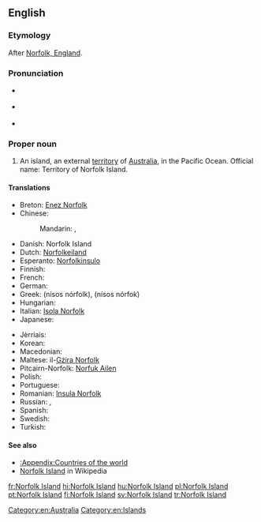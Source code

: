 ==English==
{{wikipedia}}

===Etymology===
After [[w:Norfolk, England|Norfolk, England]].

===Pronunciation===
* {{a|UK}} {{IPA|/ˈnɔː.fək ˈaɪ.lənd/}}
* {{a|US}} {{IPA|/ˈnɔɹ.fɔk ˈaɪ.lənd/}}
* {{audio|en-us-Norfolk Island.ogg|Audio (US)}}

===Proper noun===
{{en-proper noun|head=[[Norfolk]] [[island|Island]]}}

# An island, an external [[territory]] of [[Australia]], in the Pacific Ocean. Official name: Territory of Norfolk Island.

====Translations====
{{trans-top|external territory of Australia}}
* Breton: [[Enez Norfolk]]
* Chinese:
*: Mandarin: {{t|cmn|諾福克島|sc=Hani}}, {{t|cmn|诺福克岛|tr=Nuòfúkè dǎo|sc=Hani}}
* Danish: Norfolk Island
* Dutch: [[Norfolkeiland]]
* Esperanto: [[Norfolkinsulo]]
* Finnish: {{t+|fi|Norfolkinsaari}}
* French: {{t+|fr|île Norfolk|f}}
* German: {{t|de|Norfolkinsel|f}}
* Greek: {{t|el|Νήσος Νόρφολκ|f}} (nísos nórfolk), {{t|el|Νήσος Νόρφοκ|f}} (nísos nórfok)
* Hungarian: {{t+|hu|Norfolk-sziget}}
* Italian: [[Isola Norfolk]]
* Japanese: {{t|ja|ノーフォーク島|tr=Nōfōku-tō|sc=Jpan}}
{{trans-mid}}
* Jèrriais: {{t|roa-jer|Île dé Norfolk|f}}
* Korean: {{t|ko|노퍽 섬|tr=Nopeok seom|sc=Kore}}
* Macedonian: {{t|mk|Норфолк|m|tr=Nórfolk}}
* Maltese: il-[[Gżira Norfolk]]
* Pitcairn-Norfolk: [[Norfuk Ailen]]
* Polish: {{t+|pl|Norfolk}}
* Portuguese: {{t|pt|ilha Norfolk|f}}
* Romanian: [[Insula Norfolk]]
* Russian: {{t|ru|Норфолк|m|tr=Nórfolk|sc=Cyrl}}, {{t|ru|остров Норфолк|m|tr=óstrov Nórfolk|sc=Cyrl}}
* Spanish: {{t|es|isla Norfolk|f}}
* Swedish: {{t+|sv|Norfolkön}}
* Turkish: {{t+|tr|Norfolk Adası}}
{{trans-bottom}}

====See also====
* [[:Appendix:Countries of the world]]
* [[w:Norfolk Island|Norfolk Island]] in Wikipedia

[[Category:en:Australia]]
[[Category:en:Islands]]

[[fr:Norfolk Island]]
[[hi:Norfolk Island]]
[[hu:Norfolk Island]]
[[pl:Norfolk Island]]
[[pt:Norfolk Island]]
[[fi:Norfolk Island]]
[[sv:Norfolk Island]]
[[tr:Norfolk Island]]